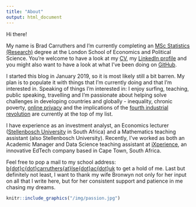 ```yaml
---
title: "About"
output: html_document
---
```


Hi there!

My name is Brad Carruthers and I'm currently completing an <a href="http://www.lse.ac.uk/study-at-lse/Graduate/Degree-programmes-2019/MSc-Statistics-Research" target="_blank">MSc Statistics (Research)</a> degree at the London School of Economics and Political Science. You're welcome to have a look at my <a href="/img/carruthers-cv-10-03-2019.pdf" target="_blank">CV</a>, my <a href="https://www.linkedin.com/in/brad-carruthers-7b737190/" target="_blank">LinkedIn profile</a> and you might also want to have a look at what I've been doing on <a href="https://github.com/BCallumCarr" target="_blank">GitHub</a>.

I started this blog in January 2019, so it is most likely still a bit barren. My plan is to populate it with things that I'm currently doing and that I'm interested in. Speaking of things I'm interested in: I enjoy surfing, teaching, public speaking, travelling and I'm passionate about helping solve challenges in developing countries and globally - inequality, chronic poverty, <a href="https://www.privacytools.io" target="_blank">online privacy</a> and the implications of the <a href="https://www.weforum.org/agenda/2016/01/the-fourth-industrial-revolution-what-it-means-and-how-to-respond" target="_blank">fourth industrial revolution</a> are currently at the top of my list.

I have experience as an investment analyst, an Economics lecturer (<a href="http://www.sun.ac.za/english" target="_blank">Stellenbosch University</a> in South Africa) and a Mathematics teaching assistant (also Stellenbosch University). Recently, I've worked as both an Academic Manager and Data Science teaching assistant at <a href="http://ixperience.co.za" target="_blank">iXperience</a>, an innovative EdTech company based in Cape Town, South Africa.

Feel free to pop a mail to my school address: [b{dot}c{dot}carruthers{at}lse{dot}ac{dot}uk](mailto:b.c.carruthers@lse.ac.uk) to get a hold of me. Last but definitely not least, I want to thank my wife Bronwyn not only for her input on all that I write here, but for her consistent support and patience in me chasing my dreams.

```r
knitr::include_graphics("/img/passion.jpg")
```